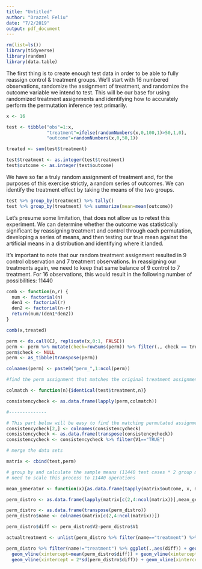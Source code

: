 ```yaml
---
title: "Untitled"
author: "Drazzel Feliu"
date: "7/2/2019"
output: pdf_document
---
```


```r
rm(list=ls())
library(tidyverse)
library(random)
library(data.table)
```

The first thing is to create enough test data in order to be able to fully reassign control & treatment groups. We'll start with 16 numbered observations, randomize the assignment of treatment, and randomize the outcome variable we intend to test. This will be our base for using randomized treatment assignments and identifying how to accurately perform the permutation inference test primarily.

```r

x <- 16

test <- tibble("obs"=1:x,
               "treatment"=ifelse(randomNumbers(x,0,100,1)>50,1,0),
               "outcome"=randomNumbers(x,0,50,1))

treated <- sum(test$treatment)

test$treatment <- as.integer(test$treatment)
test$outcome <- as.integer(test$outcome)
```

We have so far a truly random assignment of treatment and, for the purposes of this exercise strictly, a random series of outcomes. We can identify the treatment effect by taking the means of the two groups.

```r
test %>% group_by(treatment) %>% tally()
test %>% group_by(treatment) %>% summarize(mean=mean(outcome))
```

Let's presume some limitation, that does not allow us to retest this experiment. We can determine whether the outcome was statistically significant by reassigning treatment and control through each permutation, developing a series of means, and then testing our true mean against the artificial means in a distribution and identifying where it landed. 

It's important to note that our random treatment assignment resulted in 9 control observation and 7 treatment observations. In reassigning our treatments again, we need to keep that same balance of 9 control to 7 treatment. For 16 observations, this would result in the following number of possibilities: 11440

```r

comb <- function(n,r) {
  num <- factorial(n)
  den1 <- factorial(r)
  den2 <- factorial(n-r)
  return(num/(den1*den2))
}

comb(x,treated)
```


```r
perm <- do.call(CJ, replicate(x,0:1, FALSE))
perm <- perm %>% mutate(check=rowSums(perm)) %>% filter(., check == treated)
perm$check <- NULL
perm <- as_tibble(transpose(perm))

colnames(perm) <- paste0("perm_",1:ncol(perm))

#find the perm assignment that matches the original treatment assignment

colmatch <- function(n){identical(test$treatment,n)}

consistencycheck <- as.data.frame(lapply(perm,colmatch))

#--------------

# This part below will be easy to find the matching permutated assignment with the real assignment
consistencycheck[2,] <- colnames(consistencycheck)
consistencycheck <- as.data.frame(transpose(consistencycheck))
consistencycheck <- consistencycheck %>% filter(V1=="TRUE")

```

```r
# merge the data sets

matrix <- cbind(test,perm)

# group by and calculate the sample means (11440 test cases * 2 group means = 22880 observations)
# need to scale this process to 11440 operations

mean_generator <- function(x){as.data.frame(tapply(matrix$outcome, x, mean))}

perm_distro <- as.data.frame(lapply(matrix[c(2,4:ncol(matrix))],mean_generator))

perm_distro <- as.data.frame(transpose(perm_distro))
perm_distro$name <- colnames(matrix[c(2,4:ncol(matrix))])

perm_distro$diff <- perm_distro$V2-perm_distro$V1

actualtreatment <- unlist(perm_distro %>% filter(name=="treatment") %>% select(diff))

perm_distro %>% filter(name!="treatment") %>% ggplot(.,aes(diff)) + geom_histogram() +
  geom_vline(xintercept=mean(perm_distro$diff)) + geom_vline(xintercept = -2*sd(perm_distro$diff)) + 
  geom_vline(xintercept = 2*sd(perm_distro$diff)) + geom_vline(xintercept = actualtreatment, linetype="dashed", color="red")
```